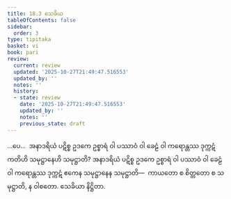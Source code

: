 ```yaml
---
title: 18.3 သေခိယ
tableOfContents: false
sidebar:
  order: 3
type: tipitaka
basket: vi
book: pari
review:
  current: review
  updated: '2025-10-27T21:49:47.516553'
  updated_by: ''
  notes: ''
  history:
  - state: review
    date: '2025-10-27T21:49:47.516553'
    updated_by: ''
    notes: ''
    previous_state: draft
---
```



<ReviewStatus review={frontmatter.review} showDetails={true} />

<HypothesisAnnotation frontmatter={frontmatter} />

<DynamicBreadcrumb />

<Division number="472" book="pari" e="ch" v="5" p="362">

<Paragraph number="2220" book="pari">
…ပေ…  အနာဒရိယံ ပဋိစ္စ ဥဒကေ ဥစ္စာရံ ဝါ ပဿာဝံ ဝါ ခေဠံ ဝါ ကရောန္တဿ ဒုက္ကဋံ ကတိဟိ သမုဋ္ဌာနေဟိ သမုဋ္ဌာတိ? အနာဒရိယံ ပဋိစ္စ ဥဒကေ ဥစ္စာရံ ဝါ ပဿာဝံ ဝါ ခေဠံ ဝါ ကရောန္တဿ ဒုက္ကဋံ ဧကေန သမုဋ္ဌာနေန သမုဋ္ဌာတိ—  ကာယတော စ စိတ္တတော စ သမုဋ္ဌာတိ, န ဝါစတော.

</Paragraph>
</Division>

<Paragraph number="2221" type="center" book="pari">
သေခိယာ နိဋ္ဌိတာ.
</Paragraph>